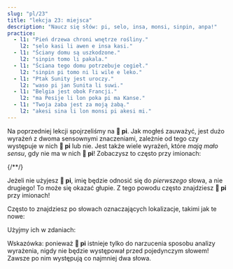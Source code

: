 ```yaml
---
slug: "pl/23"
title: "lekcja 23: miejsca"
description: "Naucz się słów: pi, selo, insa, monsi, sinpin, anpa!"
practice:
  - l1: "Pień drzewa chroni wnętrze rośliny."
    l2: "selo kasi li awen e insa kasi."
  - l1: "Ściany domu są uszkodzone."
    l2: "sinpin tomo li pakala."
  - l1: "Ściana tego domu potrzebuje cegieł."
    l2: "sinpin pi tomo ni li wile e leko."
  - l1: "Ptak Sunity jest uroczy."
    l2: "waso pi jan Sunita li suwi."
  - l1: "Belgia jest obok Francji."
    l2: "ma Pesije li lon poka pi ma Kanse."
  - l1: "Twoja żaba jest za moją żabą."
    l2: "akesi sina li lon monsi pi akesi mi."
---
```



Na poprzedniej lekcji spojrzeliśmy na **󱥍 pi**. Jak mogłeś zauważyć, jest dużo wyrażeń z dwoma sensownymi znaczeniami, zależnie od tego czy występuje w nich **󱥍 pi** lub nie. Jest także wiele wyrażeń, które *mają mało sensu*, gdy nie ma w nich **󱥍 pi**! Zobaczysz to często przy imionach:

<List>
  {/*<Word sl="pi" m="" />*/}
  <Sentence sl="soweli pi jan Ema" m="pies Emmy" />
  <Sentence sl="soweli jan Ema" m="człowieczy pies Emma (???)" />
  <Sentence sl="toki pi jan Mili" m="wypowiedź Millie" />
  <Sentence sl="toki jan Mili" m="ludzki język nazwany Millie (???)" />
</List>

Jeżeli nie użyjesz **󱥍 pi**, imię będzie odnosić się do *pierwszego* słowa, a nie drugiego! To może się okazać głupie. Z tego powodu często znajdziesz **󱥍 pi** przy imionach!

Często to znajdziesz po słowach oznaczających lokalizacje, takimi jak te nowe:

<List>
  <Word sl="selo" m="skóra, łupina, skorupa, kora" />
  <Word sl="insa" m="część wewnętrzna, centrum, środek" />
  <Word sl="monsi" m="plecy, tył" />
  <Word sl="sinpin" m="twarz, przód, ściana" />
  <Word sl="anpa" m="dół; pokonać" />
</List>

Użyjmy ich w zdaniach:

<List>
  <Sentence sl="selo kasi li kiwen." m="Kora drzewa jest twarda i drewniana." />
  <Sentence sl="selo pi kasi ni li pakala." m="Kora tego drzewa jest uszkodzona." />
  <Sentence sl="soweli li lon insa tomo." m="Kot jest wewnątrz domu." />
  <Sentence sl="o tawa insa pi tomo mi!" m="Wejdź do środka mojego domu!" />
  <Sentence sl="sinpin pi jan Ali li pona." m="Twarz Alego jest ładna." />
  <Sentence sl="mani li lon anpa pi telo suli." m="Skarb jest na dnie oceanu." />
</List>

Wskazówka: ponieważ **󱥍 pi** istnieje tylko do narzucenia sposobu analizy wyrażenia, nigdy nie będzie występował przed pojedynczym słowem! Zawsze po nim występują co najmniej dwa słowa.

<Practice exercises={frontmatter.practice} client:load />
